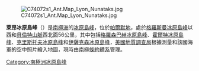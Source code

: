 [[Image:C74072s1_Ant.Map_Lyon_Nunataks.jpg|thumb]]

{{coord|74|50|S|73|50|W|source:GNIS|display=title}}

'''萊昂冰原島峰'''（{{lang-en|Lyon Nunataks}}）是[[南極洲|南極洲]]的[[冰原島峰|冰原島峰]]，位於[[帕爾默地|帕爾默地]]，處於[[格羅斯曼冰原島峰|格羅斯曼冰原島峰]]以西和[[貝倫特山脈|貝倫特山脈]]西北面56公里，其中包括[[格羅森巴赫冰原島峰|格羅森巴赫冰原島峰]]、[[霍爾特冰原島峰|霍爾特冰原島峰]]、[[克里斯托夫冰原島峰|克里斯托夫冰原島峰]]和[[伊薩克森冰原島峰|伊薩克森冰原島峰]]，[[美國地質調查局|美國地質調查局]]根據測量和該國海軍的空中照片繪入地圖，現時由[[南極條約體系|南極條約體系]]管理。

{{Antarctica-geo-stub}}
[[Category:南極洲冰原島峰|Category:南極洲冰原島峰]]
